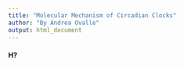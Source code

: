```yaml
---
title: "Molecular Mechanism of Circadian Clocks"
author: "By Andrea Ovalle"
output: html_document
---
```


#### H?


